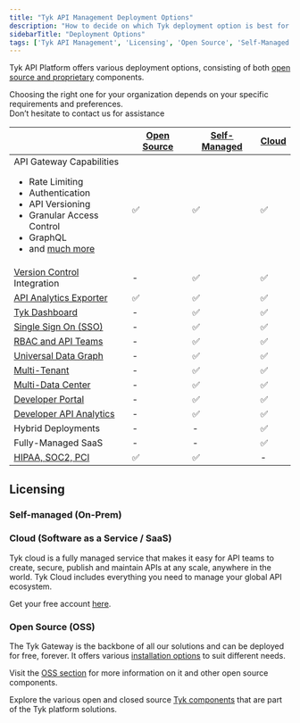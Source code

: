 ```yaml
---
title: "Tyk API Management Deployment Options"
description: "How to decide on which Tyk deployment option is best for you"
sidebarTitle: "Deployment Options"
tags: ['Tyk API Management', 'Licensing', 'Open Source', 'Self-Managed', 'Tyk Cloud', 'API Gateway']
---
```



Tyk API Platform offers various deployment options, consisting of both [open source and proprietary](/nightly/tyk-stack)
components.

Choosing the right one for your organization depends on your specific requirements and preferences.
<br />Don’t hesitate to contact us for assistance <ButtonLeft href="https://tyk.io/contact/" color="green" content="Contact us" />

|                                                                                                                                                                                                                                    | [Open Source](/nightly/tyk-open-source)  |   [Self-Managed](/nightly/tyk-self-managed/install)      |  [Cloud](https://account.cloud-ara.tyk.io/signup)
|------------------------------------------------------------------------------------------------------------------------------------------------------------------------------------------------------------------------------------|----------------|-------------------|---------
| API Gateway Capabilities <br /> <ul><li>Rate Limiting</li><li>Authentication</li> <li>API Versioning</li><li>Granular Access Control</li><li>GraphQL</li>  <li>and [much more](/nightly/tyk-open-source)</li></ul> | ✅             |✅	              |✅
| [Version Control](/nightly/api-management/automations/sync) Integration                                                                                                                                                      | -		      |✅	              |✅
| [API Analytics Exporter](/nightly/tyk-pump)                                                                                                                                                                                   | ✅		      |✅	              |✅	 
| [Tyk Dashboard](/nightly/tyk-dashboard)                                                                                                                                                                                       | -	          |✅	              |✅	 
| [Single Sign On (SSO)](/nightly/api-management/external-service-integration#single-sign-on-sso)                                                                                                                                                         | -	          |✅	              |✅	      
| [RBAC and API Teams](/nightly/api-management/user-management#)                                                                                                                                                                             | -	          |✅	              |✅	      
| [Universal Data Graph](/nightly/api-management/data-graph#overview)                                                                                                                                                                         | -	          |✅	              |✅	      
| [Multi-Tenant](/nightly/api-management/dashboard-configuration#organizations)                                                                                                                                           | -	          |✅	              |✅	      
| [Multi-Data Center](/nightly/api-management/mdcb#managing-geographically-distributed-gateways-to-minimize-latency-and-protect-data-sovereignty)                                                                                                                                                                           | -	          |✅	              |✅	      
| [Developer Portal](/nightly/tyk-developer-portal)                                                                                                                                                                             | -		      |✅	              |✅	 
| [Developer API Analytics](/nightly/api-management/dashboard-configuration#traffic-analytics)                                                                                                                                                                   | -		      |✅	              |✅	   
| Hybrid Deployments                                                                                                                                                                                                                 | -		      |-	              |✅
| Fully-Managed SaaS                                                                                                                                                                                                                 | -		      |-	              |✅
| [HIPAA, SOC2, PCI](https://tyk.io/governance-and-auditing/)                                                                                                                                                                        | ✅		      |✅	              | -


## Licensing

### Self-managed (On-Prem)

<SelfManagedLicensingInclude/>

### Cloud (Software as a Service / SaaS)

Tyk cloud is a fully managed service that makes it easy for API teams to create, secure, publish and maintain APIs at any scale, anywhere in the world. Tyk Cloud includes everything you need to manage your global API ecosystem.

Get your free account [here](https://tyk.io/sign-up/).

### Open Source (OSS)

The Tyk Gateway is the backbone of all our solutions and can be deployed for free, forever. It offers various [installation options](/nightly/apim/open-source/installation) to suit different needs.

Visit the [OSS section](/nightly/tyk-open-source) for more information on it and other open source components.

Explore the various open and closed source [Tyk components](/nightly/tyk-stack) that are part of the Tyk platform solutions.
